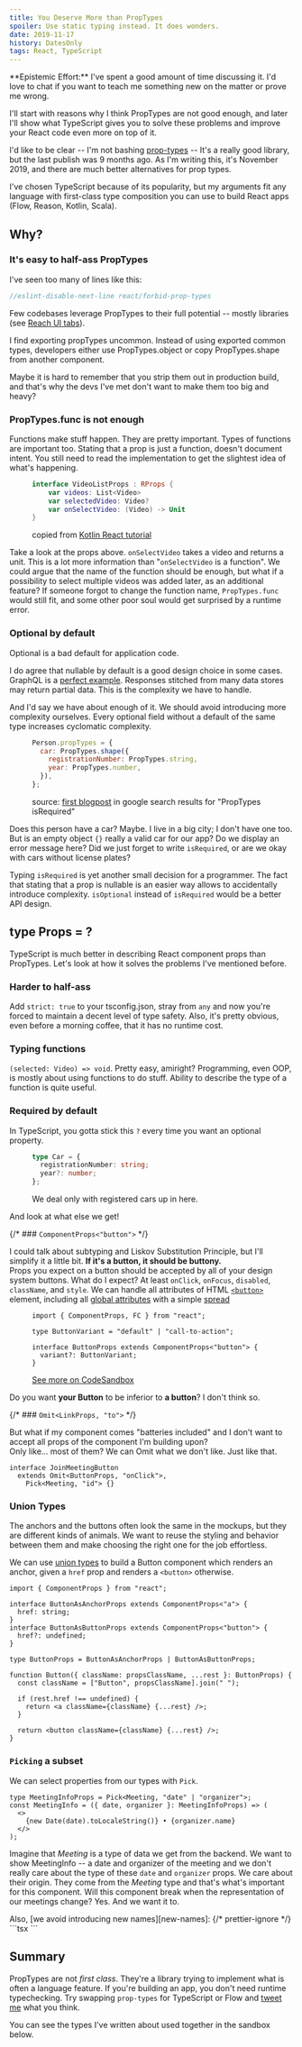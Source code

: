 ```yaml
---
title: You Deserve More than PropTypes
spoiler: Use static typing instead. It does wonders.
date: 2019-11-17
history: DatesOnly
tags: React, TypeScript
---
```


<Callout icon="✍️">
  **Epistemic Effort:** I've spent a good amount of time discussing it. I'd love
  to chat if you want to teach me something new on the matter or prove me wrong.
</Callout>

I'll start with reasons why I think PropTypes are not good enough, and later
I'll show what TypeScript gives you to solve these problems and improve your
React code even more on top of it.

I'd like to be clear -- I'm not bashing
[prop-types](https://www.npmjs.com/package/prop-types) -- It's a really good
library, but the last publish was 9 months ago. As I'm writing this, it's
November 2019, and there are much better alternatives for prop types.

I've chosen TypeScript because of its popularity, but my arguments fit any
language with first-class type composition you can use to build React apps
(Flow,&nbsp;Reason, Kotlin, Scala).

## Why?

### It's easy to half-ass PropTypes

I've seen too many of lines like this:

```js
//eslint-disable-next-line react/forbid-prop-types
```

Few codebases leverage PropTypes to their full potential -- mostly libraries
(see [Reach UI tabs]).

[reach ui tabs]:
  https://github.com/reach/reach-ui/blob/master/packages/tabs/src/index.js#L68

I find exporting propTypes uncommon. Instead of using exported common types,
developers either use PropTypes.object or copy PropTypes.shape from another
component.

Maybe it is hard to remember that you strip them out in production build, and
that's why the devs I've met don't want to make them too big and heavy?

### PropTypes.func is not enough

Functions make stuff happen. They are pretty important. Types of functions are
important too. Stating that a prop is just a function, doesn't document intent.
You still need to read the implementation to get the slightest idea of what's
happening.

<figure>

```kt
interface VideoListProps : RProps {
    var videos: List<Video>
    var selectedVideo: Video?
    var onSelectVideo: (Video) -> Unit
}
```

<figcaption>

copied from
[Kotlin React tutorial](https://play.kotlinlang.org/hands-on/Building%20Web%20Applications%20with%20React%20and%20Kotlin%20JS/05_Working_Together_Composing_Components)

</figcaption>

</figure>

Take a look at the props above. `onSelectVideo` takes a video and returns a
unit. This is a lot more information than "`onSelectVideo` is a function". We
could argue that the name of the function should be enough, but what if a
possibility to select multiple videos was added later, as an additional feature?
If someone forgot to change the function name, `PropTypes.func` would still fit,
and some other poor soul would get surprised by a runtime error.

### Optional by default

Optional is a bad default for application code.

I do agree that nullable by default is a good design choice in some cases.
GraphQL is a [perfect example]. Responses stitched from many data stores may
return partial data. This is the complexity we have to handle.

And I'd say we have about enough of it. We should avoid introducing more
complexity ourselves. Every optional field without a default of the same type
increases cyclomatic complexity.

[perfect example]: https://github.com/graphql/graphql-spec/issues/63

<figure>

```js
Person.propTypes = {
  car: PropTypes.shape({
    registrationNumber: PropTypes.string,
    year: PropTypes.number,
  }),
};
```

<figcaption>

source:
[first blogpost](https://codeburst.io/validating-props-easily-with-react-proptypes-96e80208207)
in google search results for "PropTypes isRequired"

</figcaption>

</figure>

Does this person have a car? Maybe. I live in a big city; I don't have one too.
But is an empty object `{}` really a valid car for our app? Do we display an
error message here? Did we just forget to write `isRequired`, or are we okay
with cars without license plates?

Typing `isRequired` is yet another small decision for a programmer. The fact
that stating that a prop is nullable is an easier way allows to accidentally
introduce complexity. `isOptional` instead of `isRequired` would be a better API
design.

## type Props = ?

TypeScript is much better in describing React component props than PropTypes.
Let's look at how it solves the problems I've mentioned before.

### Harder to half-ass

Add `strict: true` to your tsconfig.json, stray from `any` and now you're forced
to maintain a decent level of type safety. Also, it's pretty obvious, even
before a morning coffee, that it has no runtime cost.

### Typing functions

`(selected: Video) => void`. Pretty easy, amiright? Programming, even OOP, is
mostly about using functions to do stuff. Ability to describe the type of a
function is quite useful.

### Required by default

In TypeScript, you gotta stick this `?` every time you want an optional
property.

<figure>

```ts
type Car = {
  registrationNumber: string;
  year?: number;
};
```

<figcaption>We deal only with registered cars up in here.</figcaption>

</figure>

And look at what else we get!

{/* ### `ComponentProps<"button">` */}

I could talk about subtyping and Liskov Substitution Principle, but I'll
simplify it a little bit. **If it's a button, it should be buttony.**\
Props you expect on a button should be accepted by all of your design system buttons.
What do I expect? At least `onClick`, `onFocus`, `disabled`, `className`, and `style`.
We can handle all attributes of HTML [`<button>`](https://developer.mozilla.org/en-US/docs/Web/HTML/Element/button)
element, including all [global attributes](https://developer.mozilla.org/en-US/docs/Web/HTML/Global_attributes)
with a simple [spread](https://reactpatterns.com/#jsx-spread-attributes)

<figure>

```tsx
import { ComponentProps, FC } from "react";

type ButtonVariant = "default" | "call-to-action";

interface ButtonProps extends ComponentProps<"button"> {
  variant?: ButtonVariant;
}
```

<figcaption>

[See more on CodeSandbox](https://codesandbox.io/embed/github/hasparus/componentprops-example/tree/master/)

</figcaption>

</figure>

Do you want **your Button** to be inferior to **a button**? I don't think so.

{/* ### `Omit<LinkProps, "to">` */}

But what if my component comes "batteries included" and I don't want to accept
all props of the component I'm building upon?\
Only like... most of them? We can Omit what we don't like. Just like that.

```tsx
interface JoinMeetingButton
  extends Omit<ButtonProps, "onClick">,
    Pick<Meeting, "id"> {}
```

### Union Types

The anchors and the buttons often look the same in the mockups, but they are
different kinds of animals. We want to reuse the styling and behavior between
them and make choosing the right one for the job effortless.

We can use [union types] to build a Button component which renders an anchor,
given a `href` prop and renders a `<button>` otherwise.

[union types]:
  https://www.typescriptlang.org/docs/handbook/advanced-types.html#union-types

```tsx
import { ComponentProps } from "react";

interface ButtonAsAnchorProps extends ComponentProps<"a"> {
  href: string;
}
interface ButtonAsButtonProps extends ComponentProps<"button"> {
  href?: undefined;
}

type ButtonProps = ButtonAsAnchorProps | ButtonAsButtonProps;

function Button({ className: propsClassName, ...rest }: ButtonProps) {
  const className = ["Button", propsClassName].join(" ");

  if (rest.href !== undefined) {
    return <a className={className} {...rest} />;
  }

  return <button className={className} {...rest} />;
}
```

[playroom]: https://github.com/seek-oss/playroom
[jsx in zeplin]:
  https://blog.zeplin.io/introducing-connected-components-components-in-design-and-code-in-harmony-aa894ed5bd95

### `Picking` a subset

We can select properties from our types with `Pick`.

```tsx
type MeetingInfoProps = Pick<Meeting, "date" | "organizer">;
const MeetingInfo = ({ date, organizer }: MeetingInfoProps) => (
  <>
    {new Date(date).toLocaleString()} • {organizer.name}
  </>
);
```

Imagine that _Meeting_ is a type of data we get from the backend. We want to
show MeetingInfo -- a date and organizer of the meeting and we don't really care
about the type of these `date` and `organizer` props. We care about their
origin. They come from the _Meeting_ type and that's what's important for this
component. Will this component break when the representation of our meetings
change? Yes. And we want it to.

<aside>
Also,&nbsp;[we&nbsp;avoid introducing new names][new-names]:
{/* prettier-ignore */}
```tsx
<MeetingInfo
  author={meeting.organizer}
/>
```

</aside>

[new-names]:
  https://www.swyx.io/writing/how-to-name-things/#not-naming-things-aug-2019-edit

## Summary

PropTypes are not _first class_. They're a library trying to implement what is
often a language feature. If you're building an app, you don't need runtime
typechecking. Try swapping `prop-types` for TypeScript or Flow and
[tweet me](https://twitter.com/hasparus) what you think.

You can see the types I've written about used together in the sandbox below.


<CodesandboxIframe
  src="https://codesandbox.io/embed/github/hasparus/componentprops-omit-tagged-union-button/tree/master/?fontsize=14&hidenavigation=1&runonclick=1"
  title="componentprops-omit-and-tagged-union"
/>
